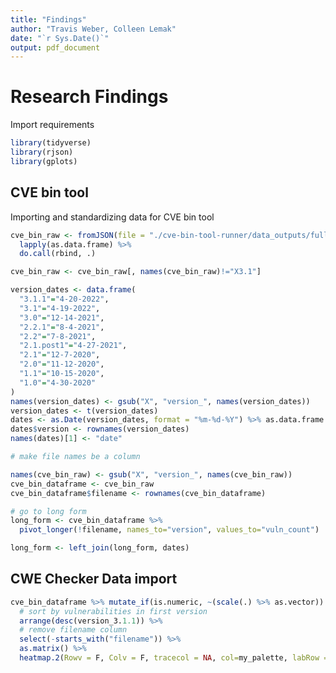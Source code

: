 ```yaml
---
title: "Findings"
author: "Travis Weber, Colleen Lemak"
date: "`r Sys.Date()`"
output: pdf_document
---
```


# Research Findings

Import requirements

```r
library(tidyverse)
library(rjson)
library(gplots)
```

## CVE bin tool

Importing and standardizing data for CVE bin tool

```r
cve_bin_raw <- fromJSON(file = "./cve-bin-tool-runner/data_outputs/full_results_1655757361.json") %>% 
  lapply(as.data.frame) %>%
  do.call(rbind, .)

cve_bin_raw <- cve_bin_raw[, names(cve_bin_raw)!="X3.1"]

version_dates <- data.frame(
  "3.1.1"="4-20-2022",
  "3.1"="4-19-2022",
  "3.0"="12-14-2021",
  "2.2.1"="8-4-2021",
  "2.2"="7-8-2021",
  "2.1.post1"="4-27-2021",
  "2.1"="12-7-2020",
  "2.0"="11-12-2020",
  "1.1"="10-15-2020",
  "1.0"="4-30-2020"
)
names(version_dates) <- gsub("X", "version_", names(version_dates))
version_dates <- t(version_dates)
dates <- as.Date(version_dates, format = "%m-%d-%Y") %>% as.data.frame
dates$version <- rownames(version_dates)
names(dates)[1] <- "date"

# make file names be a column

names(cve_bin_raw) <- gsub("X", "version_", names(cve_bin_raw))
cve_bin_dataframe <- cve_bin_raw
cve_bin_dataframe$filename <- rownames(cve_bin_dataframe)

# go to long form
long_form <- cve_bin_dataframe %>% 
  pivot_longer(!filename, names_to="version", values_to="vuln_count")

long_form <- left_join(long_form, dates)
```

## CWE Checker Data import

```r
cve_bin_dataframe %>% mutate_if(is.numeric, ~(scale(.) %>% as.vector)) %>%
  # sort by vulnerabilities in first version
  arrange(desc(version_3.1.1)) %>% 
  # remove filename column
  select(-starts_with("filename")) %>% 
  as.matrix() %>% 
  heatmap.2(Rowv = F, Colv = F, tracecol = NA, col=my_palette, labRow = F)
```
